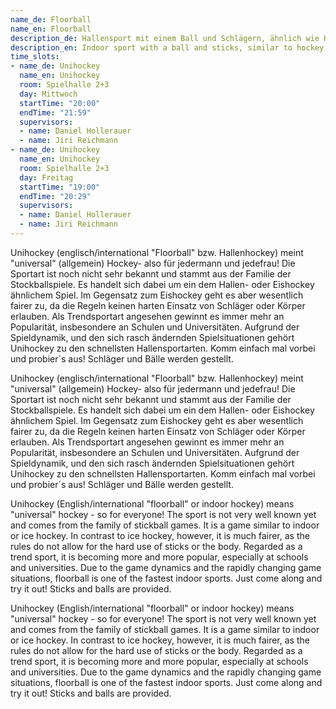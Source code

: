 ```yaml
---
name_de: Floorball
name_en: Floorball
description_de: Hallensport mit einem Ball und Schlägern, ähnlich wie Hockey.
description_en: Indoor sport with a ball and sticks, similar to hockey.
time_slots:
- name_de: Unihockey
  name_en: Unihockey
  room: Spielhalle 2+3
  day: Mittwoch
  startTime: "20:00"
  endTime: "21:59"
  supervisors:
  - name: Daniel Hollerauer
  - name: Jiri Reichmann
- name_de: Unihockey
  name_en: Unihockey
  room: Spielhalle 2+3
  day: Freitag
  startTime: "19:00"
  endTime: "20:29"
  supervisors:
  - name: Daniel Hollerauer
  - name: Jiri Reichmann
---
```


<Locale value="de">
 

 Unihockey (englisch/international "Floorball" bzw. Hallenhockey) meint
"universal" (allgemein) Hockey- also für jedermann und jedefrau! Die Sportart
ist noch nicht sehr bekannt und stammt aus der Familie der Stockballspiele. Es
handelt sich dabei um ein dem Hallen- oder Eishockey ähnlichem Spiel. Im
Gegensatz zum Eishockey geht es aber wesentlich fairer zu, da die Regeln keinen
harten Einsatz von Schläger oder Körper erlauben. Als Trendsportart angesehen
gewinnt es immer mehr an Popularität, insbesondere an Schulen und Universitäten.
Aufgrund der Spieldynamik, und den sich rasch ändernden Spielsituationen gehört
Unihockey zu den schnellsten Hallensportarten. Komm einfach mal vorbei und
probier´s aus! Schläger und Bälle werden gestellt. 

 Unihockey (englisch/international "Floorball" bzw. Hallenhockey) meint
"universal" (allgemein) Hockey- also für jedermann und jedefrau! Die Sportart
ist noch nicht sehr bekannt und stammt aus der Familie der Stockballspiele. Es
handelt sich dabei um ein dem Hallen- oder Eishockey ähnlichem Spiel. Im
Gegensatz zum Eishockey geht es aber wesentlich fairer zu, da die Regeln keinen
harten Einsatz von Schläger oder Körper erlauben. Als Trendsportart angesehen
gewinnt es immer mehr an Popularität, insbesondere an Schulen und Universitäten.
Aufgrund der Spieldynamik, und den sich rasch ändernden Spielsituationen gehört
Unihockey zu den schnellsten Hallensportarten. Komm einfach mal vorbei und
probier´s aus! Schläger und Bälle werden gestellt.

</Locale>
<Locale value="en">
 

 Unihockey (English/international "floorball" or indoor hockey) means "universal"
hockey - so for everyone! The sport is not very well known yet and comes from
the family of stickball games. It is a game similar to indoor or ice hockey. In
contrast to ice hockey, however, it is much fairer, as the rules do not allow
for the hard use of sticks or the body. Regarded as a trend sport, it is
becoming more and more popular, especially at schools and universities. Due to
the game dynamics and the rapidly changing game situations, floorball is one of
the fastest indoor sports. Just come along and try it out! Sticks and balls are
provided. 

 Unihockey (English/international "floorball" or indoor hockey) means "universal"
hockey - so for everyone! The sport is not very well known yet and comes from
the family of stickball games. It is a game similar to indoor or ice hockey. In
contrast to ice hockey, however, it is much fairer, as the rules do not allow
for the hard use of sticks or the body. Regarded as a trend sport, it is
becoming more and more popular, especially at schools and universities. Due to
the game dynamics and the rapidly changing game situations, floorball is one of
the fastest indoor sports. Just come along and try it out! Sticks and balls are
provided.

</Locale>
